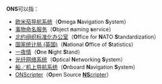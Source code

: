 '''ONS'''可以指：
*[[欧米茄导航系统|欧米茄导航系统]]（'''O'''mega '''N'''avigation '''S'''ystem）
*[[事物命名服务|事物命名服务]]（'''O'''bject '''n'''aming '''s'''ervice）
*[[北约组织标准化办公室|北约组织标准化办公室]]（'''O'''ffice for '''N'''ATO '''S'''tandardization）
*[[国家统计局_(英国)|国家统计局 (英国)]]（'''N'''ational '''O'''ffice of '''S'''tatistics）
*[[一夜情|一夜情]]（'''O'''ne '''N'''ight '''S'''tand）
*[[光纤网络系统|光纤网络系统]]（'''O'''ptical '''N'''etworking '''S'''ystem）
*[[船／机上导航系统|船／机上导航系统]]（'''O'''nboard '''N'''avigation '''S'''ystem）
*[[ONScripter|ONScripter]]（'''O'''pen Source [[NScripter|'''NS'''cripter]]）
{{disambig|cat=三字拉丁字母縮寫消歧義}}